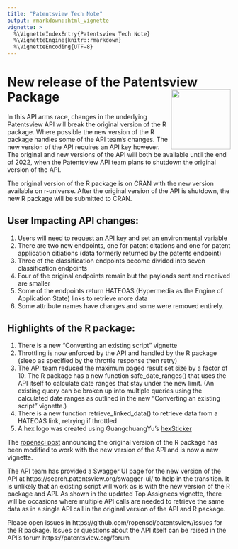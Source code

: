 ```yaml
---
title: "Patentsview Tech Note"
output: rmarkdown::html_vignette
vignette: >
  %\VignetteIndexEntry{Patentsview Tech Note}
  %\VignetteEngine{knitr::rmarkdown}
  %\VignetteEncoding{UTF-8}
---
```





# New release of the Patentsview Package <img src="../logo.png" align="right" height="134.5" />

In this API arms race, changes in the underlying Patentsview API will break the original version of the R package. Where possible the new version of the R package handles some of the API team's changes.  The new version of the API requires an API key however.  The original and new versions of the API will both be available until the end of 2022, when
the Patentsview API team plans to shutdown the original version of the API.

The original version of the R package is on CRAN with the new version available on r-universe.  After the original version of the API is shutdown, the new R package will be submitted to CRAN.

## User Impacting API changes:
1. Users will need to [request an API key](https://patentsview.org/apis/keyrequest) and set an environmental variable
2. There are two new endpoints, one for patent citations and one for patent application citiations (data formerly returned by the patents endpoint)
3. Three of the classification endpoints become divided into seven classification endpoints
4. Four of the original endpoints remain but the payloads sent and received are smaller
5. Some of the endpoints return HATEOAS (Hypermedia as the Engine of Application State) links to retrieve more data
6. Some attribute names have changes and some were removed entirely.


## Highlights of the R package:
1. There is a new "Converting an existing script" vignette
2. Throttling is now enforced by the API and handled by the R package (sleep as specified by the throttle response then retry)
3. The API team reduced the maximum paged result set size by a factor of 10.  The R package has a new function safe_date_ranges() that uses the API itself to calculate date ranges that stay under the new limit.  (An existing query can be broken up into multiple queries using the calculated date ranges as outlined in the new "Converting an existing script" vignette.)
4. There is a new function retrieve_linked_data() to retrieve data from a HATEOAS link, retrying if throttled
5. A hex logo was created using GuangchuangYu's [hexSticker](https://github.com/GuangchuangYu/hexSticker)

The [ropensci post](https://ropensci.org/blog/2017/09/19/patentsview/) announcing the original version of the R package has been modified to work with the new version of the API and is now a new vignette.

The API team has provided a Swagger UI page for the new version of the API at https://search.patentsview.org/swagger-ui/
to help in the transition.    It is unlikely that an existing script will work as is with the new version of the R package and API.  As shown in the updated Top Assignees vignette, there will be occasions where multiple API calls are needed to retrieve the same data as in a single API call in the original version of the API and R package.

Please open issues in https://github.com/ropensci/patentsview/issues for the R package.  Issues or questions about the API itself can be raised in the API's forum https://patentsview.org/forum




